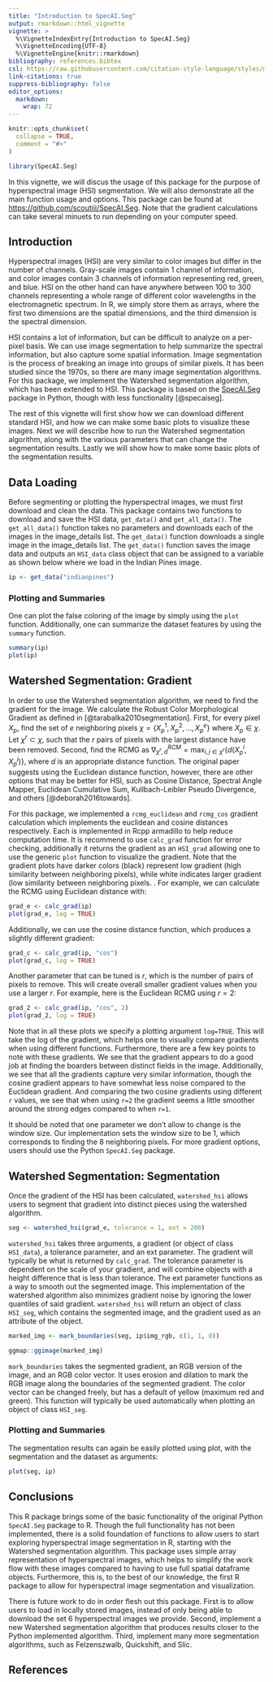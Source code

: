 ```yaml
---
title: "Introduction to SpecAI.Seg"
output: rmarkdown::html_vignette
vignette: >
  %\VignetteIndexEntry{Introduction to SpecAI.Seg}
  %\VignetteEncoding{UTF-8}
  %\VignetteEngine{knitr::rmarkdown}
bibliography: references.bibtex
csl: https://raw.githubusercontent.com/citation-style-language/styles/master/research-institute-for-nature-and-forest.csl
link-citations: true
suppress-bibliography: false
editor_options: 
  markdown: 
    wrap: 72
---
```


```r
knitr::opts_chunk$set(
  collapse = TRUE,
  comment = "#>"
)
```

```r
library(SpecAI.Seg)
```

In this vignette, we will discus the usage of this package for the purpose of hyperspectral image (HSI) segmentation.
We will also demonstrate all the main function usage and options.
This package can be found at [https://github.com/scoutiii/SpecAI.Seg](https://github.com/scoutiii/SpecAI.Seg).
Note that the gradient calculations can take several minuets to run depending on your computer speed.

## Introduction

Hyperspectral images (HSI) are very similar to color images but differ in the number of channels.
Gray-scale images contain 1 channel of information, and color images contain 3 channels of information representing red, green, and blue. 
HSI on the other hand can have anywhere between 100 to 300 channels representing a whole range of different color wavelengths in the electromagnetic spectrum.
In R, we simply store them as arrays, where the first two dimensions are the spatial dimensions, and the third dimension is the spectral dimension.

HSI contains a lot of information, but can be difficult to analyze on a per-pixel basis.
We can use image segmentation to help summarize the spectral information, but also capture some spatial information.
Image segmentation is the process of breaking an image into groups of similar pixels.
It has been studied since the 1970s, so there are many image segmentation algorithms.
For this package, we implement the Watershed segmentation algorithm, which has been extended to HSI.
This package is based on the [SpecAI.Seg](https://github.com/lanl/SpecAI.Seg) package in Python, though with less functionality [@specaiseg].

The rest of this vignette will first show how we can download different standard HSI, and how we can make some basic plots to visualize these images.
Next we will describe how to run the Watershed segmentation algorithm, along with the various parameters that can change the segmentation results.
Lastly we will show how to make some basic plots of the segmentation results.

## Data Loading

<!-- Kyle, write about your functions and their options -->

Before segmenting or plotting the hyperspectral images, we must first download 
and clean the data.
This package contains two functions to download and save the HSI data, 
`get_data()` and `get_all_data()`. 
The `get_all_data()` function takes no parameters and downloads each of the 
images in the image_details list. 
The `get_data()` function downloads a single image in the image_details list.
The `get_data()` function saves the image data and outputs an `HSI_data` 
class object that can be assigned to a variable as shown below where we load 
in the Indian Pines image.


```r
ip <- get_data("indianpines")
```

### Plotting and Summaries

<!-- Eric, demonstrate the summary and first basic plotting functions -->

One can plot the false coloring of the image by simply using the `plot` function.
Additionally, one can summarize the dataset features by using the `summary` function.

```r
summary(ip)
plot(ip)
```

## Watershed Segmentation: Gradient

<!-- Scout, write about RCMG -->

In order to use the Watershed segmentation algorithm, we need to find the gradient for the image.
We calculate the Robust Color Morphological Gradient as defined in [@tarabalka2010segmentation]. 
First, for every pixel $X_p$, find the set of $e$ neighboring pixels $\chi=\{X_p^1, X_p^2,...,X_p^e\}$ where $X_p\in\chi$.
Let $\chi^r\subset \chi$, such that the $r$ pairs of pixels with the largest distance have been removed.
Second, find the RCMG as $\nabla_{\chi^r, d}^{RCM}=\max_{i,j\in\chi^r}\{d(X_p^i, X_p^j)\}$, where $d$ is an appropriate distance function.
The original paper suggests using the Euclidean distance function, however, there are other options that may be better for HSI, such as Cosine Distance, Spectral Angle Mapper, Euclidean Cumulative Sum, Kullbach-Leibler Pseudo Divergence, and others [@deborah2016towards].

For this package, we implemented a `rcmg_euclidean` and `rcmg_cos` gradient calculation which implements the euclidean and cosine distances respectively.
Each is implemented in Rcpp armadillo to help reduce computation time.
It is recommend to use `calc_grad` function for error checking, additionally it returns the gradient as an `HSI_grad` allowing one to use the generic `plot` function to visualize the gradient.
Note that the gradient plots have darker colors (black) represent low gradient (high similarity between neighboring pixels), while white indicates larger gradient (low similarity between neighboring pixels.
.
For example, we can calculate the RCMG using Euclidean distance with:

```r
grad_e <- calc_grad(ip)
plot(grad_e, log = TRUE)
```

Additionally, we can use the cosine distance function, which produces a slightly different gradient:

```r
grad_c <- calc_grad(ip, "cos")
plot(grad_c, log = TRUE)
```

Another parameter that can be tuned is $r$, which is the number of pairs of pixels to remove.
This will create overall smaller gradient values when you use a larger $r$.
For example, here is the Euclidean RCMG using $r=2$:

```r
grad_2 <- calc_grad(ip, "cos", 2)
plot(grad_2, log = TRUE)
```

Note that in all these plots we specify a plotting argument `log=TRUE`.
This will take the log of the gradient, which helps one to visually compare gradients when using different functions.
Furthermore, there are a few key points to note with these gradients.
We see that the gradient appears to do a good job at finding the boarders between distinct fields in the image.
Additionally, we see that all the gradients capture very similar information, though the cosine gradient appears to have somewhat less noise compared to the Euclidean gradient.
And comparing the two cosine gradients using different `r` values, we see that when using `r=2` the gradient seems a little smoother around the strong edges compared to when `r=1`.

It should be noted that one parameter we don't allow to change is the window size. 
Our implementation sets the window size to be 1, which corresponds to finding the 8 neighboring pixels.
For more gradient options, users should use the Python `SpecAI.Seg` package.

<!-- Zac, write about the watershed segmentation (our modifications and parameters) and mark boundaries -->
## Watershed Segmentation: Segmentation

Once the gradient of the HSI has been calculated, `watershed_hsi` allows users to segment that gradient into distinct pieces using the watershed algorithm.

```r
seg <- watershed_hsi(grad_e, tolerance = 1, ext = 200)
```

`watershed_hsi` takes three arguments, a gradient (or object of class `HSI_data`),
a tolerance parameter, and an ext parameter.
The gradient will typically be what is returned by `calc_grad`.
The tolerance parameter is dependent on the scale of your gradient, and will combine objects with a height difference that is less than tolerance.
The ext parameter functions as a way to smooth out the segmented image.
This implementation of the watershed algorithm also minimizes gradient noise by ignoring the lower quantiles of said gradient.
`watershed_hsi` will return an object of class `HSI_seg`, which contains the segmented image, and the gradient used as an attribute of the object.

```r
marked_img <- mark_boundaries(seg, ip$img_rgb, c(1, 1, 0))

ggmap::ggimage(marked_img)
```

`mark_boundaries` takes the segmented gradient, an RGB version of the image, and an RGB color vector.
It uses erosion and dilation to mark the RGB image along the boundaries of the segmented gradient.
The color vector can be changed freely, but has a default of yellow (maximum red and green).
This function will typically be used automatically when plotting an object of class `HSI_seg`.

### Plotting and Summaries

<!-- Eric, demonstrate the basic plotting functions for the segmentations -->

The segmentation results can again be easily plotted using plot, with the segmentation and the dataset as arguments:

```r
plot(seg, ip)
```

## Conclusions

This R package brings some of the basic functionality of the original Python `SpecAI.Seg` package to R.
Though the full functionality has not been implemented, there is a solid foundation of functions to allow users to start exploring hyperspectral image segmentation in R, starting with the Watershed segmentation algorithm.
This package uses simple array representation of hyperspectral images, which helps to simplify the work flow with these images compared to having to use full spatial dataframe objects.
Furthermore, this is, to the best of our knowledge, the first R package to allow for hyperspectral image segmentation and visualization.

There is future work to do in order flesh out this package.
First is to allow users to load in locally stored images, instead of only being able to download the set 6 hyperspectral images we provide.
Second, implement a new Watershed segmentation algorithm that produces results closer to the Python implemented algorithm.
Third, implement many more segmentation algorithms, such as Felzenszwalb, Quickshift, and Slic.

## References
